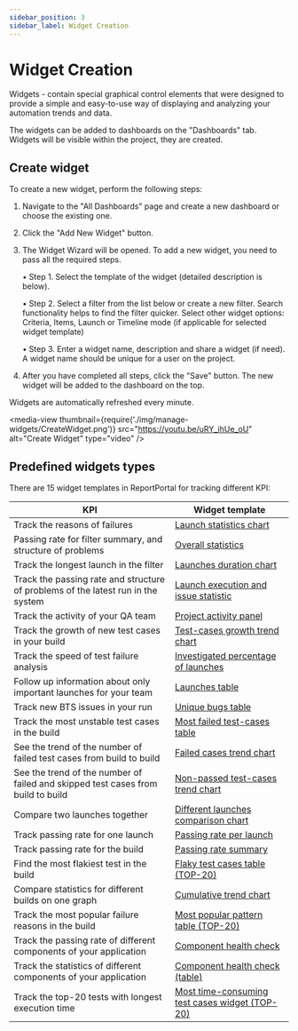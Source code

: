 ```yaml
---
sidebar_position: 3
sidebar_label: Widget Creation
---
```


# Widget Creation

Widgets - contain special graphical control elements that were designed to provide a simple and 
easy-to-use way of displaying and analyzing your automation trends and data.

The widgets can be added to dashboards on the "Dashboards" tab. Widgets will be visible within the project, they are created.

## Create widget

To create a new widget, perform the following steps:

1. Navigate to the "All Dashboards" page and create a new dashboard or choose the existing one.

2. Click the "Add New Widget" button.

3. The Widget Wizard will be opened. To add a new widget, you need to pass all the required steps.

    • Step 1. Select the template of the widget (detailed description is below).

    • Step 2. Select a filter from the list below or create a new filter. Search functionality helps to find the filter quicker. Select other widget options: Criteria, Items, Launch or Timeline mode (if applicable for selected widget template)

    • Step 3. Enter a widget name, description and share a widget (if need). 
      A widget name should be unique for a user on the project.

4. After you have completed all steps, click the "Save" button. The new widget will be added to the dashboard on the top.

Widgets are automatically refreshed every minute.

<media-view thumbnail={require('./img/manage-widgets/CreateWidget.png')} src="https://youtu.be/uRY_ihUe_oU" alt="Create Widget" type="video" />

## Predefined widgets types

There are 15 widget templates in ReportPortal for tracking different KPI:

| KPI                                                                              | Widget template                                                        |
|----------------------------------------------------------------------------------|------------------------------------------------------------------------|
| Track the reasons of failures                                                    | [Launch statistics chart](./LaunchStatisticsChart)                     |
| Passing rate for filter summary, and structure of problems                       | [Overall statistics](./OverallStatistics)                              |
| Track the longest launch in the filter                                           | [Launches duration chart](./LaunchesDurationChart)                     |
| Track the passing rate and structure of problems of the latest run in the system | [Launch execution and issue statistic](./LaunchExecutionAndIssueStatistic) |
| Track the activity of your QA team                                               | [Project activity panel](./ProjectActivityPanel)                       |
| Track the growth of new test cases in your build                                 | [Test-cases growth trend chart](./TestCasesGrowthTrendChart)           |
| Track the speed of test failure analysis                                         | [Investigated percentage of launches](./InvestigatedPercentageOfLaunches) |
| Follow up information about only important launches for your team                | [Launches table](./LaunchesTable)                                      |
| Track new BTS issues in your run                                                 | [Unique bugs table](./UniqueBugsTable)                                 |
| Track the most unstable test cases in the build                                  | [Most failed test-cases table](./MostFailedTestCasesTableTop20)             |
| See the trend of the number of failed test cases from build to build             | [Failed cases trend chart](./FailedCasesTrendChart)                    |
| See the trend of the number of failed and skipped test cases from build to build | [Non-passed test-cases trend chart](./NonPassedTestCasesTrendChart)    |
| Compare two launches together                                                    | [Different launches comparison chart](./DifferentLaunchesComparisonChart) |
| Track passing rate for one launch                                                | [Passing rate per launch](./PassingRatePerLaunch)                      |
| Track passing rate for the build                                                 | [Passing rate summary](./PassingRateSummary)                           |
| Find the most flakiest test in the build                                         | [Flaky test cases table (TOP-20)](./FlakyTestCasesTableTop20)               |
| Compare statistics for different builds on one graph                             | [Cumulative trend chart](./CumulativeTrendChart)                       |
| Track the most popular failure reasons in the build                              | [Most popular pattern table (TOP-20)](./MostPopularPatternTableTop20)       |
| Track the passing rate of different components of your application               | [Component health check](./ComponentHealthCheck)                       |
| Track the statistics of different components of your application                 | [Component health check (table)](./TableComponentHealthCheck)          |
| Track the top-20 tests with longest execution time                               | [Most time-consuming test cases widget (TOP-20)](./MostTimeConsumingTestCasesWidgetTop20)                |
